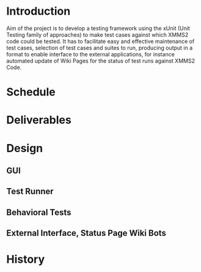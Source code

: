 =Introduction=

Aim of the project is to develop a testing framework using the xUnit (Unit Testing family of approaches) to make test cases against which XMMS2 code could be tested. It has to facilitate easy and effective maintenance of test cases, selection of test cases and suites to run, producing output in a format to enable interface to the external applications, for instance automated update of Wiki Pages for the status of test runs against XMMS2 Code.

=Schedule=
=Deliverables=
=Design=
==GUI==
==Test Runner==
==Behavioral Tests==
==External Interface, Status Page Wiki Bots==
=History=